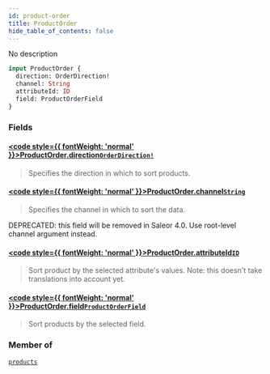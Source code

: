 ```yaml
---
id: product-order
title: ProductOrder
hide_table_of_contents: false
---
```








No description

```graphql
input ProductOrder {
  direction: OrderDirection!
  channel: String
  attributeId: ID
  field: ProductOrderField
}
```


### Fields

#### [<code style={{ fontWeight: 'normal' }}>ProductOrder.<b>direction</b></code>](#)<Bullet />[`OrderDirection!`](../../../developer/api-reference/enums/order-direction) <Badge class="secondary" text="non-null"/> <Badge class="secondary" text="enum"/>
> Specifies the direction in which to sort products.
> 

#### [<code style={{ fontWeight: 'normal' }}>ProductOrder.<b>channel</b></code>](#)<Bullet />[`String`](../../../developer/api-reference/scalars/string) <Badge class="secondary" text="scalar"/>
> Specifies the channel in which to sort the data.

DEPRECATED: this field will be removed in Saleor 4.0. Use root-level channel argument instead.
> 

#### [<code style={{ fontWeight: 'normal' }}>ProductOrder.<b>attributeId</b></code>](#)<Bullet />[`ID`](../../../developer/api-reference/scalars/id) <Badge class="secondary" text="scalar"/>
> Sort product by the selected attribute's values.
Note: this doesn't take translations into account yet.
> 

#### [<code style={{ fontWeight: 'normal' }}>ProductOrder.<b>field</b></code>](#)<Bullet />[`ProductOrderField`](../../../developer/api-reference/enums/product-order-field) <Badge class="secondary" text="enum"/>
> Sort products by the selected field.
> 



### Member of

[`products`](../../../developer/api-reference/queries/products)  <Badge class="secondary" text="query"/>



